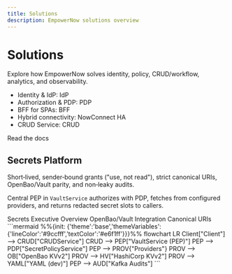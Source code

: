 ```yaml
---
title: Solutions
description: EmpowerNow solutions overview
---
```



# Solutions

Explore how EmpowerNow solves identity, policy, CRUD/workflow, analytics, and observability.

- Identity & IdP: <Link to="/docs/services/idp/">IdP</Link>
- Authorization & PDP: <Link to="/docs/services/pdp/backend">PDP</Link>
- BFF for SPAs: <Link to="/docs/services/bff/explanation/executive-overview">BFF</Link>
- Hybrid connectivity: <Link to="/docs/services/nowconnect/explanation/ha-v2-architecture">NowConnect HA</Link>
- CRUD Service: <Link to="/docs/services/crud-service/">CRUD</Link>

<div style={{marginTop:'16px'}}>
  <Link className="button button--primary" to="/docs/intro">Read the docs</Link>
</div>

## Secrets Platform

Short‑lived, sender‑bound grants ("use, not read"), strict canonical URIs, OpenBao/Vault parity, and non‑leaky audits.

<div style={{display:'grid',gridTemplateColumns:'repeat(auto-fit,minmax(280px,1fr))',gap:'16px',alignItems:'start',marginTop:'8px'}}>
  <div>
    <p style={{marginTop:0}}>Central PEP in <code>VaultService</code> authorizes with PDP, fetches from configured providers, and returns redacted secret slots to callers.</p>
    <div style={{marginTop:'12px'}}>
      <Link className="button button--secondary" to="/docs/services/crud-service/explanation/secrets-executive-overview">Secrets Executive Overview</Link>
      <span style={{display:'inline-block', width:'8px'}}></span>
      <Link className="button button--outline" to="/docs/services/crud-service/how-to/secrets-api-openbao">OpenBao/Vault Integration</Link>
      <span style={{display:'inline-block', width:'8px'}}></span>
      <Link className="button button--outline" to="/docs/services/crud-service/how-to/secrets-canonical-uris">Canonical URIs</Link>
    </div>
  </div>
  <div>
```mermaid
%%{init: {'theme':'base','themeVariables':{'lineColor':'#9ccfff','textColor':'#e6f1ff'}}}%%
flowchart LR
  Client["Client"] --> CRUD["CRUDService"]
  CRUD --> PEP["VaultService (PEP)"]
  PEP --> PDP["SecretPolicyService"]
  PEP --> PROV{"Providers"}
  PROV --> OB["OpenBao KVv2"]
  PROV --> HV["HashiCorp KVv2"]
  PROV --> YAML["YAML (dev)"]
  PEP --> AUD["Kafka Audits"]
```
  </div>
</div>


